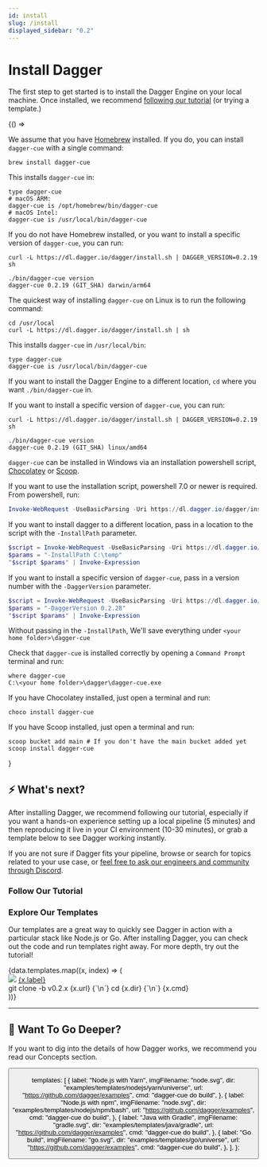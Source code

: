 ```yaml
---
id: install
slug: /install
displayed_sidebar: "0.2"
---
```


# Install Dagger

The first step to get started is to install the Dagger Engine on your local machine.
Once installed, we recommend [following our tutorial](/1200/local-dev) (or trying a template.)



<BrowserOnly>
{() =>
<Tabs defaultValue={
 window.navigator.userAgent.indexOf('Linux') != -1 ? 'linux':
 window.navigator.userAgent.indexOf('Win') != -1 ? 'windows':
 'macos'}
groupId="os"
values={[
{label: 'macOS', value: 'macos'}, {label: 'Linux', value: 'linux'}, {label: 'Windows', value: 'windows'},
]}>

<TabItem value="macos">

We assume that you have [Homebrew](https://brew.sh/) installed.
If you do, you can install `dagger-cue` with a single command:

```shell
brew install dagger-cue
```

This installs `dagger-cue` in:

```shell
type dagger-cue
# macOS ARM:
dagger-cue is /opt/homebrew/bin/dagger-cue
# macOS Intel:
dagger-cue is /usr/local/bin/dagger-cue
```

If you do not have Homebrew installed, or you want to install a specific version of `dagger-cue`, you can run:

```shell
curl -L https://dl.dagger.io/dagger/install.sh | DAGGER_VERSION=0.2.19 sh

./bin/dagger-cue version
dagger-cue 0.2.19 (GIT_SHA) darwin/arm64
```

</TabItem>

<TabItem value="linux">

The quickest way of installing `dagger-cue` on Linux is to run the following command:

```shell
cd /usr/local
curl -L https://dl.dagger.io/dagger/install.sh | sh
```

This installs `dagger-cue` in `/usr/local/bin`:

```shell
type dagger-cue
dagger-cue is /usr/local/bin/dagger-cue
```

If you want to install the Dagger Engine to a different location, `cd` where you want `./bin/dagger-cue` in.

If you want to install a specific version of `dagger-cue`, you can run:

```shell
curl -L https://dl.dagger.io/dagger/install.sh | DAGGER_VERSION=0.2.19 sh

./bin/dagger-cue version
dagger-cue 0.2.19 (GIT_SHA) linux/amd64
```

</TabItem>

<TabItem value="windows">

`dagger-cue` can be installed in Windows via an installation powershell script, [Chocolatey](https://community.chocolatey.org/packages/dagger-cue) or [Scoop](https://scoop.sh/#/apps?q=dagger-cue).

If you want to use the installation script, powershell 7.0 or newer is required. From powershell, run:

```Powershell
Invoke-WebRequest -UseBasicParsing -Uri https://dl.dagger.io/dagger/install.ps1 | Invoke-Expression
```

If you want to install dagger to a different location, pass in a location to the script with the `-InstallPath` parameter.

```Powershell
$script = Invoke-WebRequest -UseBasicParsing -Uri https://dl.dagger.io/dagger/install.ps1
$params = "-InstallPath C:\temp"
"$script $params" | Invoke-Expression
```

If you want to install a specific version of `dagger-cue`, pass in a version number with the `-DaggerVersion` parameter.

```Powershell
$script = Invoke-WebRequest -UseBasicParsing -Uri https://dl.dagger.io/dagger/install.ps1
$params = "-DaggerVersion 0.2.28"
"$script $params" | Invoke-Expression
```

Without passing in the `-InstallPath`, We'll save everything under `<your home folder>\dagger-cue`

Check that `dagger-cue` is installed correctly by opening a `Command Prompt` terminal and run:

```shell
where dagger-cue
C:\<your home folder>\dagger\dagger-cue.exe
```

If you have Chocolatey installed, just open a terminal and run:

```shell
choco install dagger-cue
```

If you have Scoop installed, just open a terminal and run:

```shell
scoop bucket add main # If you don't have the main bucket added yet
scoop install dagger-cue
```

</TabItem>

</Tabs>
}

</BrowserOnly>

## ⚡ What's next?

After installing Dagger, we recommend following our tutorial, especially if you want a hands-on experience setting up a local pipeline (5 minutes) and then reproducing it live in your CI environment (10-30 minutes), or grab a template below to see Dagger working instantly.

If you are not sure if Dagger fits your pipeline, browse or search for topics related to your use case, or [feel free to ask our engineers and community through Discord](https://discord.gg/ufnyBtc8uY).

### Follow Our Tutorial

<TutorialCard
  img="/img/dagger-planning_astronaute.png"
  title="✨ Tutorial: Test your CI locally ✨"
  description="In this quick tutorial you'll learn how to build, test and deploy your pipeline locally and then integrate it in your own CI environment."
  buttonLabel="Let's Build!"
  url="1200/local-dev"
/>

### Explore Our Templates

Our templates are a great way to quickly see Dagger in action with a particular stack like Node.js or Go. After installing Dagger, you can check out the code and run templates right away. For more depth, try out the tutorial!

<div className={styles.templates}>
   {data.templates.map((x, index) => (
     <div className={styles.templateCard}>
       <div className={styles.templateInfo}>
         <img className="not-zoom" src={`/img/getting-started/install-dagger/${x.imgFilename}`} />
         <a href={x.url}>{x.label}</a>
       </div>
       <CodeBlock>
         git clone -b v0.2.x {x.url}
         {`\n`}
         cd {x.dir}
         {`\n`}
         {x.cmd}
       </CodeBlock>
     </div>
   ))}
 </div>

---

## 📖 Want To Go Deeper?

If you want to dig into the details of how Dagger works, we recommend you read our Concepts section.

<Button label="How It Works" docPath="f44rm/how-it-works" />

  templates: [
    {
      label: "Node.js with Yarn",
      imgFilename: "node.svg",
      dir: "examples/templates/nodejs/yarn/universe",
      url: "https://github.com/dagger/examples",
      cmd: "dagger-cue do build",
    },
    {
      label: "Node.js with npm",
      imgFilename: "node.svg",
      dir: "examples/templates/nodejs/npm/bash",
      url: "https://github.com/dagger/examples",
      cmd: "dagger-cue do build",
    },
    {
      label: "Java with Gradle",
      imgFilename: "gradle.svg",
      dir: "examples/templates/java/gradle",
      url: "https://github.com/dagger/examples",
      cmd: "dagger-cue do build",
    },
    {
      label: "Go build",
      imgFilename: "go.svg",
      dir: "examples/templates/go/universe",
      url: "https://github.com/dagger/examples",
      cmd: "dagger-cue do build",
    },
  ],
};
